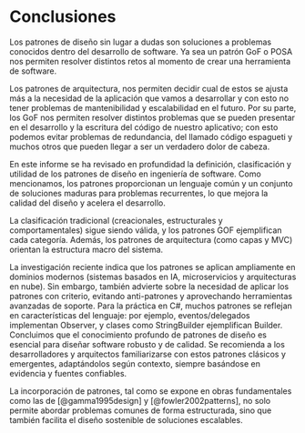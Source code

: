 # Conclusiones

Los patrones de diseño sin lugar a dudas son soluciones a problemas conocidos dentro del desarrollo de software. Ya sea un patrón GoF o POSA nos permiten resolver distintos retos al momento de crear una herramienta de software.

Los patrones de arquitectura, nos permiten decidir cual de estos se ajusta más a la necesidad de la aplicación que vamos a desarrollar y con esto no tener problemas de mantenibilidad y escalabilidad en el futuro. Por su parte, los GoF nos permiten resolver distintos problemas que se pueden presentar en el desarrollo y la escritura del código de nuestro aplicativo; con esto podemos evitar problemas de redundancia, del llamado código espagueti y muchos otros que pueden llegar a ser un verdadero dolor de cabeza.

En este informe se ha revisado en profundidad la definición, clasificación y utilidad de los patrones de diseño en ingeniería de software. Como mencionamos, los patrones proporcionan un lenguaje común y un conjunto de soluciones maduras para problemas recurrentes, lo que mejora la calidad del diseño y acelera el desarrollo. 

La clasificación tradicional (creacionales, estructurales y comportamentales) sigue siendo válida, y los patrones GOF ejemplifican cada categoría. Además, los patrones de arquitectura (como capas y MVC) orientan la estructura macro del sistema. 

La investigación reciente indica que los patrones se aplican ampliamente en dominios modernos (sistemas basados en IA, microservicios y arquitecturas en nube). Sin embargo, también advierte sobre la necesidad de aplicar los patrones con criterio, evitando anti-patrones y aprovechando herramientas avanzadas de soporte. Para la práctica en C#, muchos patrones se reflejan en características del lenguaje: por ejemplo, eventos/delegados implementan Observer, y clases como StringBuilder ejemplifican Builder. Concluimos que el conocimiento profundo de patrones de diseño es esencial para diseñar software robusto y de calidad. Se recomienda a los desarrolladores y arquitectos familiarizarse con estos patrones clásicos y emergentes, adaptándolos según contexto, siempre basándose en evidencia y fuentes confiables.

La incorporación de patrones, tal como se expone en obras fundamentales como las de [@gamma1995design] y [@fowler2002patterns], no solo permite abordar problemas comunes de forma estructurada, sino que también facilita el diseño sostenible de soluciones escalables.

\newpage